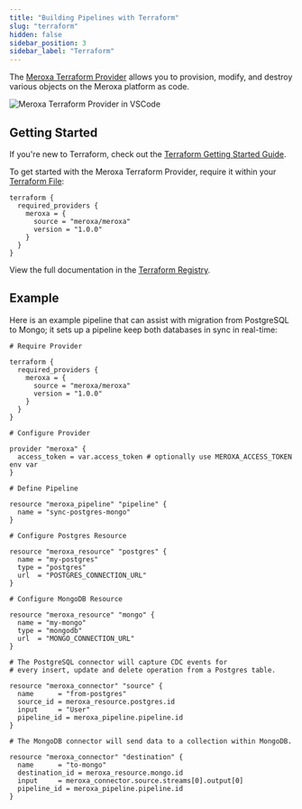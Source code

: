 ```yaml
---
title: "Building Pipelines with Terraform"
slug: "terraform"
hidden: false
sidebar_position: 3
sidebar_label: "Terraform"
---
```


The [Meroxa Terraform Provider](https://registry.terraform.io/providers/meroxa/meroxa/latest/docs) allows you to provision, modify, and destroy various objects on the Meroxa platform as code.

![Meroxa Terraform Provider in VSCode](/images/docs/introduction/building-pipelines/terraform.png)

## Getting Started

If you're new to Terraform, check out the [Terraform Getting Started Guide](https://learn.hashicorp.com/terraform).

To get started with the Meroxa Terraform Provider, require it within your [Terraform File](https://www.terraform.io/docs/configuration/terraform-files.html):

```hcl
terraform {
  required_providers {
    meroxa = {
      source = "meroxa/meroxa"
      version = "1.0.0"
    }
  }
}
```

View the full documentation in the [Terraform Registry](https://registry.terraform.io/providers/meroxa/meroxa/latest/docs).

## Example

Here is an example pipeline that can assist with migration from PostgreSQL to Mongo; it sets up a pipeline keep both databases in sync in real-time:

```hcl
# Require Provider 

terraform {
  required_providers {
    meroxa = {
      source = "meroxa/meroxa"
      version = "1.0.0"
    }
  }
}

# Configure Provider

provider "meroxa" {
  access_token = var.access_token # optionally use MEROXA_ACCESS_TOKEN env var
}

# Define Pipeline

resource "meroxa_pipeline" "pipeline" {
  name = "sync-postgres-mongo"
}

# Configure Postgres Resource

resource "meroxa_resource" "postgres" {
  name = "my-postgres"
  type = "postgres"
  url  = "POSTGRES_CONNECTION_URL"
}

# Configure MongoDB Resource

resource "meroxa_resource" "mongo" {
  name = "my-mongo"
  type = "mongodb"
  url  = "MONGO_CONNECTION_URL"
}

# The PostgreSQL connector will capture CDC events for 
# every insert, update and delete operation from a Postgres table.

resource "meroxa_connector" "source" {
  name      = "from-postgres"
  source_id = meroxa_resource.postgres.id
  input     = "User"
  pipeline_id = meroxa_pipeline.pipeline.id
}

# The MongoDB connector will send data to a collection within MongoDB.

resource "meroxa_connector" "destination" {
  name      = "to-mongo"
  destination_id = meroxa_resource.mongo.id
  input     = meroxa_connector.source.streams[0].output[0]
  pipeline_id = meroxa_pipeline.pipeline.id
}
```
